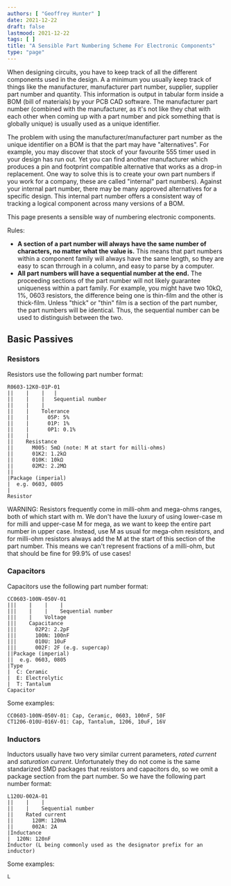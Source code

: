 ```yaml
---
authors: [ "Geoffrey Hunter" ]
date: 2021-12-22
draft: false
lastmood: 2021-12-22
tags: [ ]
title: "A Sensible Part Numbering Scheme For Electronic Components"
type: "page"
---
```



When designing circuits, you have to keep track of all the different components used in the design. A a minimum you usually keep track of things like the manufacturer, manufacturer part number, supplier, supplier part number and quantity. This information is output in tabular form inside a BOM (bill of materials) by your PCB CAD software. The manufacturer part number (combined with the manufacturer, as it's not like they chat with each other when coming up with a part number and pick something that is globally unique) is usually used as a unique identifier.

The problem with using the manufacturer/manufacturer part number as the unique identifier on a BOM is that the part may have "alternatives". For example, you may discover that stock of your favourite 555 timer used in your design has run out. Yet you can find another manufacturer which produces a pin and footprint compatible alternative that works as a drop-in replacement. One way to solve this is to create your own part numbers if you work for a company, these are called "internal" part numbers). Against your internal part number, there may be many approved alternatives for a specific design. This internal part number offers a consistent way of tracking a logical component across many versions of a BOM.

This page presents a sensible way of numbering electronic components.

Rules:

* **A section of a part number will always have the same number of characters, no matter what the value is.** This means that part numbers within a component family will always have the same length, so they are easy to scan thrrough in a column, and easy to parse by a computer.
* **All part numbers will have a sequential number at the end.** The proceeding sections of the part number will not likely guarantee uniqueness within a part family. For example, you might have two 10kΩ, 1%, 0603 resistors, the difference being one is thin-film and the other is thick-film. Unless "thick" or "thin" film is a section of the part number, the part numbers will be identical. Thus, the sequential number can be used to distinguish between the two.

## Basic Passives

### Resistors

Resistors use the following part number format:

```text
R0603-12K0-01P-01
||    |    |   |
||    |    |   Sequential number
||    |    |
||    |    Tolerance
||    |      05P: 5%
||    |      01P: 1%
||    |      0P1: 0.1%
||    |
||    Resistance
||      M005: 5mΩ (note: M at start for milli-ohms)
||      01K2: 1.2kΩ
||      010K: 10kΩ
||      02M2: 2.2MΩ
||
|Package (imperial)
|  e.g. 0603, 0805
|
Resistor
```

WARNING: Resistors frequently come in milli-ohm and mega-ohms ranges, both of which start with m. We don't have the luxury of using lower-case m for milli and upper-case M for mega, as we want to keep the entire part number in upper case. Instead, use M as usual for mega-ohm resistors, and for milli-ohm resistors always add the M at the start of this section of the part number. This means we can't represent fractions of a milli-ohm, but that should be fine for 99.9% of use cases!

### Capacitors

Capacitors use the following part number format:

```text
CC0603-100N-050V-01
|||    |    |    |
|||    |    |    Sequential number
|||    |    Voltage
|||    Capacitance
|||      02P2: 2.2pF
|||      100N: 100nF
|||      010U: 10uF
|||      002F: 2F (e.g. supercap)
||Package (imperial)
||  e.g. 0603, 0805
|Type
|  C: Ceramic
|  E: Electrolytic
|  T: Tantalum
Capacitor
```

Some examples:

```text
CC0603-100N-050V-01: Cap, Ceramic, 0603, 100nF, 50F
CT1206-010U-016V-01: Cap, Tantalum, 1206, 10uF, 16V
```

###  Inductors

Inductors usually have two very similar current parameters, _rated current_ and _saturation current_. Unfortunately they do not come is the same standarized SMD packages that resistors and capacitors do, so we omit a package section from the part number. So we have the following part number format:

```text
L120U-002A-01
||    |    |
||    |    Sequential number
||    Rated current
||      120M: 120mA
||      002A: 2A
|Inductance
|  120N: 120nF
Inductor (L being commonly used as the designator prefix for an inductor)
```

Some examples:

```text
L
```
